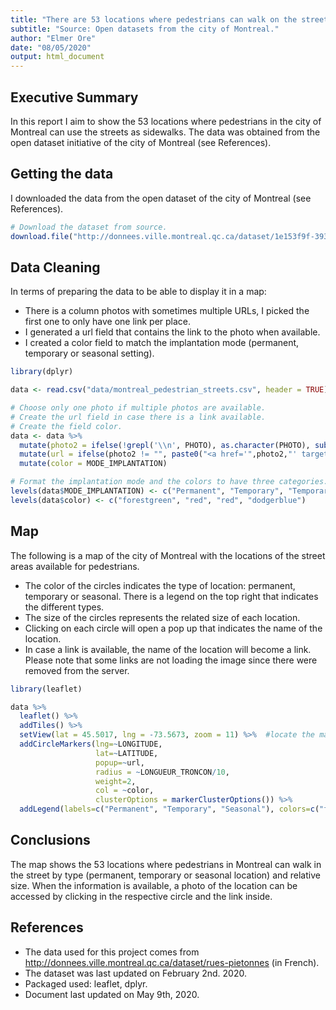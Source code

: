 ```yaml
---
title: "There are 53 locations where pedestrians can walk on the streets of Montreal"
subtitle: "Source: Open datasets from the city of Montreal."
author: "Elmer Ore"
date: "08/05/2020"
output: html_document
---
```

## Executive Summary

In this report I aim to show the 53 locations where pedestrians in the city of Montreal can use the streets as sidewalks. The data was obtained from the open dataset initiative of the city of Montreal (see References).

## Getting the data

I downloaded the data from the open dataset of the city of Montreal (see References).

```r

# Download the dataset from source.
download.file("http://donnees.ville.montreal.qc.ca/dataset/1e153f9f-3930-4133-8d35-ade2e8f7e7e3/resource/ef2a8162-0644-47e7-bd03-bea33f14a5d2/download/projetpietonnisation2017.csv", "data/montreal_pedestrian_streets.csv")

```

## Data Cleaning

In terms of preparing the data to be able to display it in a map:

- There is a column photos with sometimes multiple URLs, I picked the first one to only have one link per place.
- I generated a url field that contains the link to the photo when available.
- I created a color field to match the implantation mode (permanent, temporary or seasonal setting).

```r
library(dplyr)

data <- read.csv("data/montreal_pedestrian_streets.csv", header = TRUE)

# Choose only one photo if multiple photos are available.
# Create the url field in case there is a link available.
# Create the field color.
data <- data %>%
  mutate(photo2 = ifelse(!grepl('\\n', PHOTO), as.character(PHOTO), substring(PHOTO, 1, regexpr("\\n", PHOTO)-1))) %>%
  mutate(url = ifelse(photo2 != "", paste0("<a href='",photo2,"' target=\"_blank\">",TOPONYME,"</a>"), as.character(TOPONYME))) %>%
  mutate(color = MODE_IMPLANTATION)

# Format the implantation mode and the colors to have three categories.
levels(data$MODE_IMPLANTATION) <- c("Permanent", "Temporary", "Temporary", "Seasonal" )
levels(data$color) <- c("forestgreen", "red", "red", "dodgerblue")

```

## Map

The following is a map of the city of Montreal with the locations of the street areas available for pedestrians. 

- The color of the circles indicates the type of location: permanent, temporary or seasonal. There is a legend on the top right that indicates the different types.
- The size of the circles represents the related size of each location.
- Clicking on each circle will open a pop up that indicates the name of the location. 
- In case a link is available, the name of the location will become a link.  Please note that some links are not loading the image since there were removed from the server. 


```r
library(leaflet)

data %>%
  leaflet() %>%
  addTiles() %>%
  setView(lat = 45.5017, lng = -73.5673, zoom = 11) %>%  #locate the map to the center of Montreal.
  addCircleMarkers(lng=~LONGITUDE, 
                   lat=~LATITUDE, 
                   popup=~url,
                   radius = ~LONGUEUR_TRONCON/10,
                   weight=2,
                   col = ~color,
                   clusterOptions = markerClusterOptions()) %>%
  addLegend(labels=c("Permanent", "Temporary", "Seasonal"), colors=c("forestgreen", "red", "dodgerblue"))

```


## Conclusions

The map shows the 53 locations where pedestrians in Montreal can walk in the street by type (permanent, temporary or seasonal location) and relative size. When the information is available, a photo of the location can be accessed by clicking in the respective circle and the link inside. 

## References

- The data used for this project comes from <http://donnees.ville.montreal.qc.ca/dataset/rues-pietonnes> (in French).
- The dataset was last updated on February 2nd. 2020.
- Packaged used: leaflet, dplyr.
- Document last updated on May 9th, 2020.
